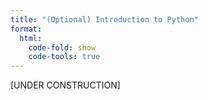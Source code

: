 ```yaml
---
title: "(Optional) Introduction to Python"
format:
  html:
    code-fold: show
    code-tools: true
---
```


[UNDER CONSTRUCTION]
